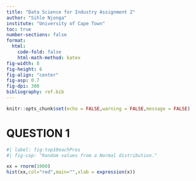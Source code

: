 ```yaml
---
title: "Data Science for Industry Assignment 2"
author: "Sihle Njonga"
institute: "University of Cape Town"
toc: true
number-sections: false
format:
  html: 
    code-fold: false
    html-math-method: katex
fig-width: 8
fig-height: 6
fig-align: "center"
fig-asp: 0.7
fig-dpi: 300
bibliography: ref.bib
---
```


```r
knitr::opts_chunk$set(echo = FALSE,warning = FALSE,message = FALSE)
```

# QUESTION 1

```r
#| label: fig-top10eachPres
#| fig-cap: "Random values from a Normal distribution."

xx = rnorm(1000)
hist(xx,col="red",main="",xlab = expression(x))
```
